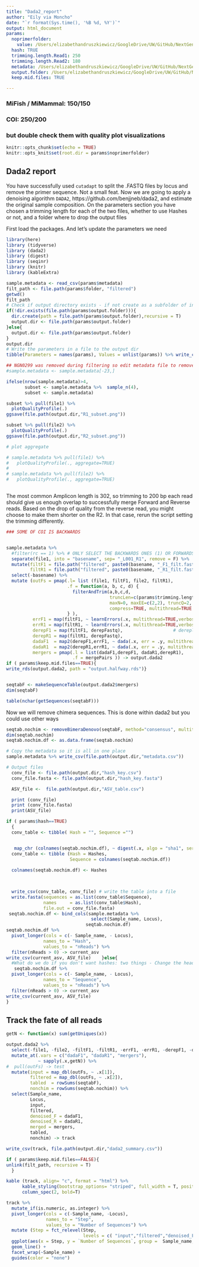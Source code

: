 ```yaml
---
title: "Dada2_report"
author: "Eily via Moncho"
date: "`r format(Sys.time(), '%B %d, %Y')`"
output: html_document
params:
  noprimerfolder: 
    value: /Users/elizabethandruszkiewicz/GoogleDrive/UW/GitHub/NextGenNEPA_EA/Output/cutadapt_output/run4_20211117/noprimers/COI
  hash: TRUE
  trimming.length.Read1: 250
  trimming.length.Read2: 180
  metadata: /Users/elizabethandruszkiewicz/GoogleDrive/UW/GitHub/NextGenNEPA_EA/Output/cutadapt_output/run4_20211117/noprimers/COI/cutadapt_output_metadata_COI.csv
  output.folder: /Users/elizabethandruszkiewicz/GoogleDrive/UW/GitHub/NextGenNEPA_EA/Output/dada2_output/run4_20211117/COI 
  keep.mid.files: TRUE

---
```


### MiFish / MiMammal: 150/150
### COI: 250/200
### but double check them with quality plot visualizations

```r
knitr::opts_chunk$set(echo = TRUE)
knitr::opts_knit$set(root.dir = params$noprimerfolder)

```

## Dada2 report

You have successfully used `cutadapt` to split the .FASTQ files by locus and remove the primer sequence. Not a small feat. Now we are going to apply a denoising algorithm `DADA2`, https://github.com/benjjneb/dada2, and estimate the original sample composition. On the parameters section you have chosen a trimming length for each of the two files, whether to use Hashes or not, and a folder where to drop the output files

First load the packages. And let's update the parameters we need
```r
library(here)
library (tidyverse)
library (dada2)
library (digest)
library (seqinr)
library (knitr)
library (kableExtra)

sample.metadata <- read_csv(params$metadata)
filt_path <- file.path(params$folder, "filtered")
getwd()
filt_path
# Check if output directory exists - if not create as a subfolder of input dir
if(!dir.exists(file.path(params$output.folder))){
  dir.create(path = file.path(params$output.folder),recursive = T)
  output.dir <- file.path(params$output.folder)
}else{
  output.dir <- file.path(params$output.folder)
}
output.dir
# Write the parameters in a file to the output dir
tibble(Parameters = names(params), Values = unlist(params)) %>% write_csv(file.path(output.dir,paste0("parameters_", Sys.Date(), ".csv")))

## NGN0299 was removed during filtering so edit metadata file to remove it
#sample.metadata <- sample.metadata[-23,]

```

```r
ifelse(nrow(sample.metadata)>4,
       subset <- sample.metadata %>%  sample_n(4),
       subset <- sample.metadata)

subset %>% pull(file1) %>%
  plotQualityProfile(.)
ggsave(file.path(output.dir,"R1_subset.png"))

subset %>% pull(file2) %>%
  plotQualityProfile(.)
ggsave(file.path(output.dir,"R2_subset.png"))

# plot aggregate

# sample.metadata %>% pull(file1) %>%
#   plotQualityProfile(., aggregate=TRUE)
# 
# sample.metadata %>% pull(file2) %>%
#   plotQualityProfile(., aggregate=TRUE)



```

The most common Amplicon length is 302, so trimming to 200 bp each read should give us enough overlap to successfully merge Forward and Reverse reads. Based on the drop of quality from the reverse read, you might choose to make them shorter on the R2. In that case, rerun the script setting the trimming differently.

```r

### SOME OF COI IS BACKWARDS


sample.metadata %>%
  #filter(rc == 1) %>% # ONLY SELECT THE BACKWARDS ONES (1) OR FORWARDS ONES (0)
  separate(file1, into = "basename", sep= "_L001_R1", remove = F) %>% 
  mutate(filtF1 = file.path("filtered", paste0(basename, "_F1_filt.fastq.gz")),
         filtR1 = file.path("filtered", paste0(basename, "_R1_filt.fastq.gz"))) %>%
  select(-basename) %>% 
  mutate (outFs = pmap(.l= list (file1, filtF1, file2, filtR1),
                       .f = function(a, b, c, d) {
                         filterAndTrim(a,b,c,d,
                                       truncLen=c(params$trimming.length.Read1,params$trimming.length.Read2),
                                       maxN=0, maxEE=c(2,2), truncQ=2, rm.phix=TRUE,
                                       compress=TRUE, multithread=TRUE )
                       } ),
          errF1 = map(filtF1, ~ learnErrors(.x, multithread=TRUE,verbose = 0)),     # Calculate errors
          errR1 = map(filtR1, ~ learnErrors(.x, multithread=TRUE,verbose = 0)),
          derepF1 = map(filtF1, derepFastq),                   # dereplicate seqs
          derepR1 = map(filtR1, derepFastq),
          dadaF1  = map2(derepF1,errF1, ~ dada(.x, err = .y, multithread = TRUE)),  # dada2
          dadaR1  = map2(derepR1,errR1, ~ dada(.x, err = .y, multithread = TRUE)),
          mergers = pmap(.l = list(dadaF1,derepF1, dadaR1,derepR1),                 # merge things
                         .f = mergePairs )) -> output.dada2
if ( params$keep.mid.files==TRUE){
write_rds(output.dada2, path = "output.halfway.rds")}


seqtabF <- makeSequenceTable(output.dada2$mergers)
dim(seqtabF)

table(nchar(getSequences(seqtabF)))

```

Now we will remove chimera sequences. This is done within dada2 but you could use other ways

```r
seqtab.nochim <- removeBimeraDenovo(seqtabF, method="consensus", multithread=TRUE)
dim(seqtab.nochim)
seqtab.nochim.df <- as.data.frame(seqtab.nochim)
```


```r
# Copy the metadata so it is all in one place
sample.metadata %>% write_csv(file.path(output.dir,"metadata.csv"))

# Output files
  conv_file <- file.path(output.dir,"hash_key.csv")
  conv_file.fasta <- file.path(output.dir,"hash_key.fasta")

  ASV_file <-  file.path(output.dir,"ASV_table.csv")

  print (conv_file)
  print (conv_file.fasta)
  print(ASV_file)
```

```r
if ( params$hash==TRUE)
  {
  conv_table <- tibble( Hash = "", Sequence ="")


   map_chr (colnames(seqtab.nochim.df), ~ digest(.x, algo = "sha1", serialize = F, skip = "auto")) -> Hashes
  conv_table <- tibble (Hash = Hashes,
                        Sequence = colnames(seqtab.nochim.df))
  
  colnames(seqtab.nochim.df) <- Hashes


  
  write_csv(conv_table, conv_file) # write the table into a file
  write.fasta(sequences = as.list(conv_table$Sequence),
              names     = as.list(conv_table$Hash),
              file.out = conv_file.fasta)
 seqtab.nochim.df <- bind_cols(sample.metadata %>%
                                select(Sample_name, Locus),
                              seqtab.nochim.df)
seqtab.nochim.df %>%
  pivot_longer(cols = c(- Sample_name, - Locus),
              names_to = "Hash",
              values_to = "nReads") %>%
  filter(nReads > 0) -> current_asv
write_csv(current_asv, ASV_file)    }else{
  #What do we do if you don't want hashes: two things - Change the header of the ASV table, write only one file
   seqtab.nochim.df %>%
  pivot_longer(cols = c(- Sample_name, - Locus),
              names_to = "Sequence",
              values_to = "nReads") %>%
  filter(nReads > 0) -> current_asv
write_csv(current_asv, ASV_file)
}
```


## Track the fate of all reads

```r
getN <- function(x) sum(getUniques(x))

output.dada2 %>%
  select(-file1, -file2, -filtF1, -filtR1, -errF1, -errR1, -derepF1, -derepR1) %>%
  mutate_at(.vars = c("dadaF1", "dadaR1", "mergers"),
            ~ sapply(.x,getN)) %>%
#  pull(outFs) -> test
  mutate(input = map_dbl(outFs, ~ .x[1]),
         filtered = map_dbl(outFs, ~ .x[2]),
         tabled  = rowSums(seqtabF),
         nonchim = rowSums(seqtab.nochim)) %>%
  select(Sample_name,
         Locus,
         input,
         filtered,
         denoised_F = dadaF1,
         denoised_R = dadaR1,
         merged = mergers,
         tabled,
         nonchim) -> track

write_csv(track, file.path(output.dir,"dada2_summary.csv"))
```

```r
if ( params$keep.mid.files==FALSE){
unlink(filt_path, recursive = T)
  }
```


```r
kable (track, align= "c", format = "html") %>%
      kable_styling(bootstrap_options= "striped", full_width = T, position = "center") %>%
      column_spec(2, bold=T)


```


```r
track %>%
  mutate_if(is.numeric, as.integer) %>%
  pivot_longer(cols = c(-Sample_name, -Locus),
               names_to = "Step",
               values_to = "Number of Sequences") %>%
  mutate (Step = fct_relevel(Step,
                             levels = c( "input","filtered","denoised_F" ,"denoised_R" , "merged" , "tabled", "nonchim"))) %>%
  ggplot(aes(x = Step, y = `Number of Sequences`, group =  Sample_name, color = Sample_name)) +
  geom_line() +
  facet_wrap(~Sample_name) +
  guides(color = "none")

```
